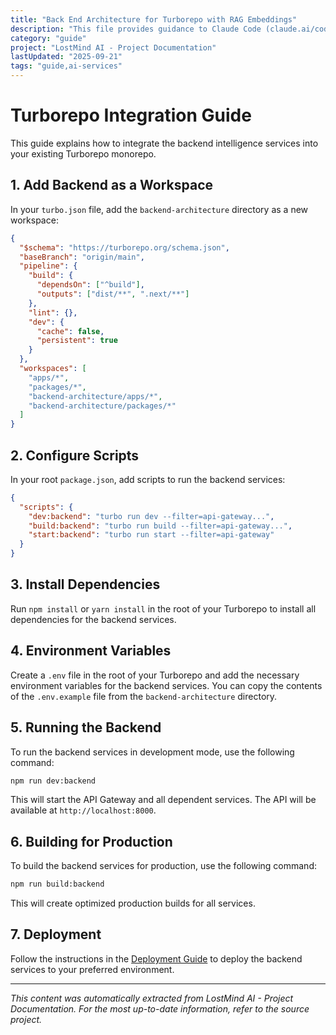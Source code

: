 ```yaml
---
title: "Back End Architecture for Turborepo with RAG Embeddings"
description: "This file provides guidance to Claude Code (claude.ai/code) when working with code in this repository."
category: "guide"
project: "LostMind AI - Project Documentation"
lastUpdated: "2025-09-21"
tags: "guide,ai-services"
---
```


# Turborepo Integration Guide

This guide explains how to integrate the backend intelligence services into your existing Turborepo monorepo.

## 1. Add Backend as a Workspace

In your `turbo.json` file, add the `backend-architecture` directory as a new workspace:

```json
{
  "$schema": "https://turborepo.org/schema.json",
  "baseBranch": "origin/main",
  "pipeline": {
    "build": {
      "dependsOn": ["^build"],
      "outputs": ["dist/**", ".next/**"]
    },
    "lint": {},
    "dev": {
      "cache": false,
      "persistent": true
    }
  },
  "workspaces": [
    "apps/*",
    "packages/*",
    "backend-architecture/apps/*",
    "backend-architecture/packages/*"
  ]
}
```

## 2. Configure Scripts

In your root `package.json`, add scripts to run the backend services:

```json
{
  "scripts": {
    "dev:backend": "turbo run dev --filter=api-gateway...",
    "build:backend": "turbo run build --filter=api-gateway...",
    "start:backend": "turbo run start --filter=api-gateway"
  }
}
```

## 3. Install Dependencies

Run `npm install` or `yarn install` in the root of your Turborepo to install all dependencies for the backend services.

## 4. Environment Variables

Create a `.env` file in the root of your Turborepo and add the necessary environment variables for the backend services. You can copy the contents of the `.env.example` file from the `backend-architecture` directory.

## 5. Running the Backend

To run the backend services in development mode, use the following command:

```bash
npm run dev:backend
```

This will start the API Gateway and all dependent services. The API will be available at `http://localhost:8000`.

## 6. Building for Production

To build the backend services for production, use the following command:

```bash
npm run build:backend
```

This will create optimized production builds for all services.

## 7. Deployment

Follow the instructions in the [Deployment Guide](./deployment_guide.md) to deploy the backend services to your preferred environment.




---
*This content was automatically extracted from LostMind AI - Project Documentation. For the most up-to-date information, refer to the source project.*
